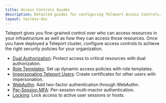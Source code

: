 ```yaml
---
title: Access Controls Guides
description: Detailed guides for configuring Teleport Access Controls.
layout: tocless-doc
---
```


Teleport gives you fine-grained control over who can access resources in your
infrastructure as well as how they can access those resources. Once you have
deployed a Teleport cluster, configure access controls to achieve the right
security policies for your organization.

- [Dual Authorization](./guides/dual-authz.mdx): Protect access to critical resources with dual authorization.
- [Role Templates](./guides/role-templates.mdx): Set up dynamic access policies with role templates.
- [Impersonating Teleport Users](./guides/impersonation.mdx): Create certificates for other users with impersonation.
- [WebAuthn](./guides/webauthn.mdx): Add two-factor authentication through WebAuthn.
- [Per-Session MFA](./guides/per-session-mfa.mdx): Per-session multi-mactor authentication.
- [Locking](./guides/locking.mdx): Lock access to active user sessions or hosts.

